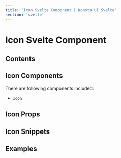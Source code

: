 ```yaml
---
title: 'Icon Svelte Component | Konsta UI Svelte'
section: 'svelte'
---
```



# Icon Svelte Component

## Contents

## Icon Components

There are following components included:

- `Icon`

## Icon Props

<IconProps />

## Icon Snippets

<IconSlots />

## Examples

<BadgeExample />
